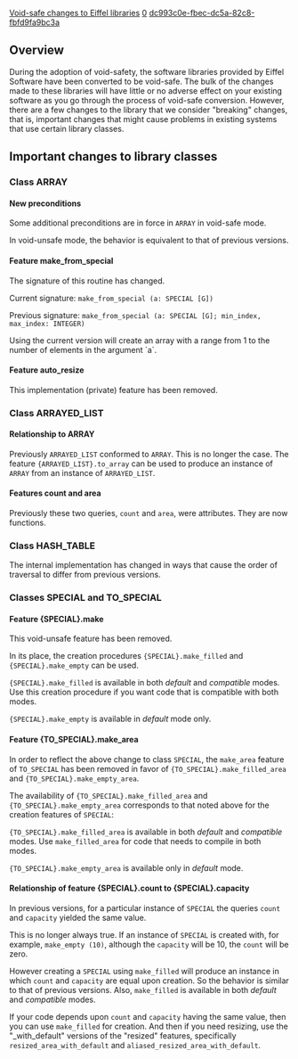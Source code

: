 [[Property:title|Void-safe changes to Eiffel libraries]]
[[Property:weight|0]]
[[Property:uuid|dc993c0e-fbec-dc5a-82c8-fbfd9fa9bc3a]]
==Overview==

During the adoption of void-safety, the software libraries provided by Eiffel Software have been converted to be void-safe. The bulk of the changes made to these libraries will have little or no adverse effect on your existing software as you go through the process of void-safe conversion. However, there are a few changes to the library that we consider "breaking" changes, that is, important changes that might cause problems in existing systems that use certain library classes. 


{{note|Many of these changes were in effect in the ''experimental'' mode of versions 6.4 and 6.5. With the release of version 6.6, the ''experimental'' mode of previous versions became the ''default'' mode and, consequently may have caused these changes to become more apparent to some users. A ''compatibility'' mode is available to ease transition. The ''compatibility'' mode is accessible using the <code>-compat</code> command line option or through the EiffelStudio choices provided through the Microsoft Windows ''Start'' button. }}


==Important changes to library classes==


===Class ARRAY===

====New preconditions====

Some additional preconditions are in force in <code>ARRAY</code> in void-safe mode. 

In void-unsafe mode, the behavior is equivalent to that of previous versions.

====Feature make_from_special====

The signature of this routine has changed. 

Current signature: <code>make_from_special (a: SPECIAL [G])</code> 

Previous signature: <code>make_from_special (a: SPECIAL [G]; min_index, max_index: INTEGER)</code>

Using the current version will create an array with a range from 1 to the number of elements in the argument `a`.

====Feature auto_resize====

This implementation (private) feature has been removed.


===Class ARRAYED_LIST===

====Relationship to ARRAY====

Previously <code>ARRAYED_LIST</code> conformed to <code>ARRAY</code>. This is no longer the case. The feature <code>{ARRAYED_LIST}.to_array</code> can be used to produce an instance of <code>ARRAY</code> from an instance of <code>ARRAYED_LIST</code>.

====Features count and area====

Previously these two queries, <code>count</code> and <code>area</code>, were attributes. They are now functions.


===Class HASH_TABLE===

The internal implementation has changed in ways that cause the order of traversal to differ from previous versions.


===Classes SPECIAL and TO_SPECIAL===

====Feature {SPECIAL}.make====

This void-unsafe feature has been removed.

In its place, the creation procedures <code>{SPECIAL}.make_filled</code> and <code>{SPECIAL}.make_empty</code> can be used.

<code>{SPECIAL}.make_filled</code> is available in both ''default'' and ''compatible'' modes. Use this creation procedure if you want code that is compatible with both modes.

<code>{SPECIAL}.make_empty</code> is available in ''default'' mode only.

====Feature {TO_SPECIAL}.make_area====

In order to reflect the above change to class <code>SPECIAL</code>, the <code>make_area</code> feature of <code>TO_SPECIAL</code> has been removed in favor of <code>{TO_SPECIAL}.make_filled_area</code> and <code>{TO_SPECIAL}.make_empty_area</code>.

The availability of <code>{TO_SPECIAL}.make_filled_area</code> and <code>{TO_SPECIAL}.make_empty_area</code> corresponds to that noted above for the creation features of <code>SPECIAL</code>:

<code>{TO_SPECIAL}.make_filled_area</code> is available in both ''default'' and ''compatible'' modes. Use <code>make_filled_area</code> for code that needs to compile in both modes.

<code>{TO_SPECIAL}.make_empty_area</code> is available only in ''default'' mode.

====Relationship of feature {SPECIAL}.count to {SPECIAL}.capacity====

In previous versions, for a particular instance of <code>SPECIAL</code> the queries <code>count</code> and <code>capacity</code> yielded the same value.

This is no longer always true. If an instance of <code>SPECIAL</code> is created with, for example, <code>make_empty (10)</code>, although the <code>capacity</code> will be 10, the <code>count</code> will be zero.

However creating a <code>SPECIAL</code> using <code>make_filled</code> will produce an instance in which <code>count</code> and <code>capacity</code> are equal upon creation. So the behavior is similar to that of previous versions. Also, <code>make_filled</code> is available in both ''default'' and ''compatible'' modes. 

If your code depends upon <code>count</code> and <code>capacity</code> having the same value, then you can use <code>make_filled</code> for creation. And then if you need resizing, use the "_with_default" versions of the "resized" features, specifically <code>resized_area_with_default</code> and <code>aliased_resized_area_with_default</code>.





